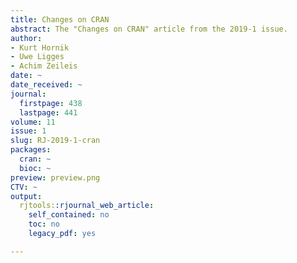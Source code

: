 ```yaml
---
title: Changes on CRAN
abstract: The "Changes on CRAN" article from the 2019-1 issue.
author:
- Kurt Hornik
- Uwe Ligges
- Achim Zeileis
date: ~
date_received: ~
journal:
  firstpage: 438
  lastpage: 441
volume: 11
issue: 1
slug: RJ-2019-1-cran
packages:
  cran: ~
  bioc: ~
preview: preview.png
CTV: ~
output:
  rjtools::rjournal_web_article:
    self_contained: no
    toc: no
    legacy_pdf: yes

---
```

